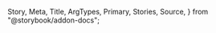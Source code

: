   Story,
  Meta,
  Title,
  ArgTypes,
  Primary,
  Stories,
  Source,
} from "@storybook/addon-docs";

<Meta of={CloseButtonStories} />

<Title />

<a
  href="https://www.figma.com/file/YF8AvIq0MclfhGDvKgzypp/ioBricks-Design-System?type=design&node-id=1503%3A23013&mode=design&t=KlerdyEMWSQWLAVX-1"
  target="\_blank"
>
  View figma design
</a>

<Primary />

## How to set up

CloseButton is built with IconButton component.

## Props

<ArgTypes of={CloseButtonStories} />

## Stories

<Stories title="" />

